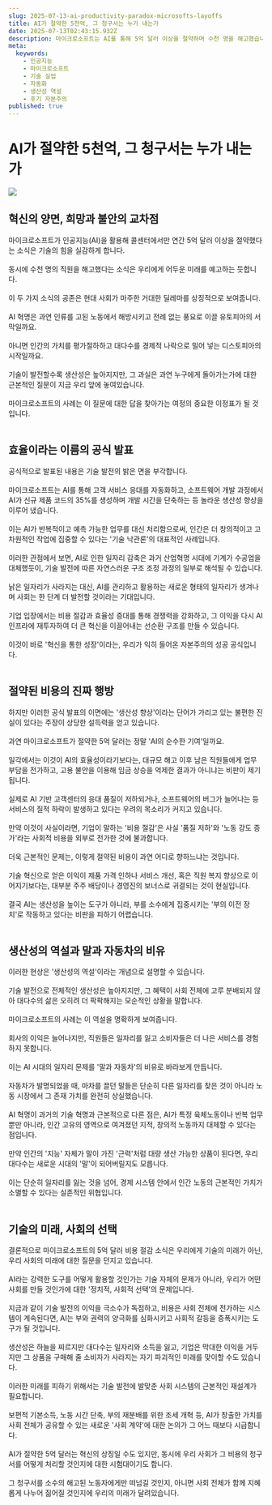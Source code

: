 ```yaml
---
slug: 2025-07-13-ai-productivity-paradox-microsofts-layoffs
title: AI가 절약한 5천억, 그 청구서는 누가 내는가
date: 2025-07-13T02:43:15.932Z
description: 마이크로소프트는 AI를 통해 5억 달러 이상을 절약하며 수천 명을 해고했습니다. 이는 기술 혁신이 빚어낸 눈부신 성과일까요, 아니면 대규모 실업과 불평등의 서막을 알리는 위험 신호일까요? AI 생산성의 역설을 심층 분석합니다.
meta:
  keywords:
    - 인공지능
    - 마이크로소프트
    - 기술 실업
    - 자동화
    - 생산성 역설
    - 후기 자본주의
published: true
---
```


# AI가 절약한 5천억, 그 청구서는 누가 내는가

![](https://www.reuters.com/resizer/v2/HDMTVTXEGFLVDMYAIHWUS5MSEE.jpg?auth=5de0743ff9afd72981940ce01c5c2510c5fb5aecec78366c63f07af565120480&width=640&quality=80)

<h2>혁신의 양면, 희망과 불안의 교차점</h2>
마이크로소프트가 인공지능(AI)을 활용해 콜센터에서만 연간 5억 달러 이상을 절약했다는 소식은 기술의 힘을 실감하게 합니다.<br /><br />동시에 수천 명의 직원을 해고했다는 소식은 우리에게 어두운 미래를 예고하는 듯합니다.<br /><br />이 두 가지 소식의 공존은 현대 사회가 마주한 거대한 딜레마를 상징적으로 보여줍니다.<br /><br />AI 혁명은 과연 인류를 고된 노동에서 해방시키고 전례 없는 풍요로 이끌 유토피아의 서막일까요.<br /><br />아니면 인간의 가치를 평가절하하고 대다수를 경제적 나락으로 밀어 넣는 디스토피아의 시작일까요.<br /><br />기술이 발전할수록 생산성은 높아지지만, 그 과실은 과연 누구에게 돌아가는가에 대한 근본적인 질문이 지금 우리 앞에 놓여있습니다.<br /><br />마이크로소프트의 사례는 이 질문에 대한 답을 찾아가는 여정의 중요한 이정표가 될 것입니다.<br /><br />

<h2>효율이라는 이름의 공식 발표</h2>
공식적으로 발표된 내용은 기술 발전의 밝은 면을 부각합니다.<br /><br />마이크로소프트는 AI를 통해 고객 서비스 응대를 자동화하고, 소프트웨어 개발 과정에서 AI가 신규 제품 코드의 35%를 생성하며 개발 시간을 단축하는 등 놀라운 생산성 향상을 이루어 냈습니다.<br /><br />이는 AI가 반복적이고 예측 가능한 업무를 대신 처리함으로써, 인간은 더 창의적이고 고차원적인 작업에 집중할 수 있다는 '기술 낙관론'의 대표적인 사례입니다.<br /><br />이러한 관점에서 보면, AI로 인한 일자리 감축은 과거 산업혁명 시대에 기계가 수공업을 대체했듯이, 기술 발전에 따른 자연스러운 구조 조정 과정의 일부로 해석될 수 있습니다.<br /><br />낡은 일자리가 사라지는 대신, AI를 관리하고 활용하는 새로운 형태의 일자리가 생겨나며 사회는 한 단계 더 발전할 것이라는 기대입니다.<br /><br />기업 입장에서는 비용 절감과 효율성 증대를 통해 경쟁력을 강화하고, 그 이익을 다시 AI 인프라에 재투자하여 더 큰 혁신을 이끌어내는 선순환 구조를 만들 수 있습니다.<br /><br />이것이 바로 '혁신을 통한 성장'이라는, 우리가 익히 들어온 자본주의의 성공 공식입니다.<br /><br />

<h2>절약된 비용의 진짜 행방</h2>
하지만 이러한 공식 발표의 이면에는 '생산성 향상'이라는 단어가 가리고 있는 불편한 진실이 있다는 주장이 상당한 설득력을 얻고 있습니다.<br /><br />과연 마이크로소프트가 절약한 5억 달러는 정말 'AI의 순수한 기여'일까요.<br /><br />일각에서는 이것이 AI의 효율성이라기보다는, 대규모 해고 이후 남은 직원들에게 업무 부담을 전가하고, 고용 불안을 이용해 임금 상승을 억제한 결과가 아니냐는 비판이 제기됩니다.<br /><br />실제로 AI 기반 고객센터의 응대 품질이 저하되거나, 소프트웨어의 버그가 늘어나는 등 서비스의 질적 하락이 발생하고 있다는 우려의 목소리가 커지고 있습니다.<br /><br />만약 이것이 사실이라면, 기업이 말하는 '비용 절감'은 사실 '품질 저하'와 '노동 강도 증가'라는 사회적 비용을 외부로 전가한 것에 불과합니다.<br /><br />더욱 근본적인 문제는, 이렇게 절약된 비용이 과연 어디로 향하느냐는 것입니다.<br /><br />기술 혁신으로 얻은 이익이 제품 가격 인하나 서비스 개선, 혹은 직원 복지 향상으로 이어지기보다는, 대부분 주주 배당이나 경영진의 보너스로 귀결되는 것이 현실입니다.<br /><br />결국 AI는 생산성을 높이는 도구가 아니라, 부를 소수에게 집중시키는 '부의 이전 장치'로 작동하고 있다는 비판을 피하기 어렵습니다.<br /><br />

<h2>생산성의 역설과 말과 자동차의 비유</h2>
이러한 현상은 '생산성의 역설'이라는 개념으로 설명할 수 있습니다.<br /><br />기술 발전으로 전체적인 생산성은 높아지지만, 그 혜택이 사회 전체에 고루 분배되지 않아 대다수의 삶은 오히려 더 팍팍해지는 모순적인 상황을 말합니다.<br /><br />마이크로소프트의 사례는 이 역설을 명확하게 보여줍니다.<br /><br />회사의 이익은 늘어나지만, 직원들은 일자리를 잃고 소비자들은 더 나은 서비스를 경험하지 못합니다.<br /><br />이는 AI 시대의 일자리 문제를 '말과 자동차'의 비유로 바라보게 만듭니다.<br /><br />자동차가 발명되었을 때, 마차를 끌던 말들은 단순히 다른 일자리를 찾은 것이 아니라 노동 시장에서 그 존재 가치를 완전히 상실했습니다.<br /><br />AI 혁명이 과거의 기술 혁명과 근본적으로 다른 점은, AI가 특정 육체노동이나 반복 업무뿐만 아니라, 인간 고유의 영역으로 여겨졌던 지적, 창의적 노동까지 대체할 수 있다는 점입니다.<br /><br />만약 인간의 '지능' 자체가 말이 가진 '근력'처럼 대량 생산 가능한 상품이 된다면, 우리 대다수는 새로운 시대의 '말'이 되어버릴지도 모릅니다.<br /><br />이는 단순히 일자리를 잃는 것을 넘어, 경제 시스템 안에서 인간 노동의 근본적인 가치가 소멸할 수 있다는 실존적인 위협입니다.<br /><br />

<h2>기술의 미래, 사회의 선택</h2>
결론적으로 마이크로소프트의 5억 달러 비용 절감 소식은 우리에게 기술의 미래가 아닌, 우리 사회의 미래에 대한 질문을 던지고 있습니다.<br /><br />AI라는 강력한 도구를 어떻게 활용할 것인가는 기술 자체의 문제가 아니라, 우리가 어떤 사회를 만들 것인가에 대한 '정치적, 사회적 선택'의 문제입니다.<br /><br />지금과 같이 기술 발전의 이익을 극소수가 독점하고, 비용은 사회 전체에 전가하는 시스템이 계속된다면, AI는 부와 권력의 양극화를 심화시키고 사회적 갈등을 증폭시키는 도구가 될 것입니다.<br /><br />생산성은 하늘을 찌르지만 대다수는 일자리와 소득을 잃고, 기업은 막대한 이익을 거두지만 그 상품을 구매해 줄 소비자가 사라지는 자기 파괴적인 미래를 맞이할 수도 있습니다.<br /><br />이러한 미래를 피하기 위해서는 기술 발전에 발맞춘 사회 시스템의 근본적인 재설계가 필요합니다.<br /><br />보편적 기본소득, 노동 시간 단축, 부의 재분배를 위한 조세 개혁 등, AI가 창출한 가치를 사회 전체가 공유할 수 있는 새로운 '사회 계약'에 대한 논의가 그 어느 때보다 시급합니다.<br /><br />AI가 절약한 5억 달러는 혁신의 상징일 수도 있지만, 동시에 우리 사회가 그 비용의 청구서를 어떻게 처리할 것인지에 대한 시험대이기도 합니다.<br /><br />그 청구서를 소수의 해고된 노동자에게만 떠넘길 것인지, 아니면 사회 전체가 함께 지혜롭게 나누어 짊어질 것인지에 우리의 미래가 달려있습니다.<br /><br />
